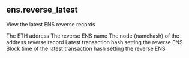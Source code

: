 ## ens.reverse_latest 
View the latest ENS reverse records


<ParamField path="address">
The ETH address
</ParamField>
<ParamField path="name">
The reverse ENS name
</ParamField>
<ParamField path="address_node">
The node (namehash) of the address reverse record
</ParamField>
<ParamField path="latest_tx_hash">
Latest transaction hash setting the reverse ENS
</ParamField>
<ParamField path="latest_tx_block_time">
Block time of the latest transaction hash setting the reverse ENS
</ParamField>
